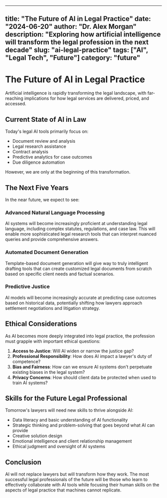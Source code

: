 
---
title: "The Future of AI in Legal Practice"
date: "2024-06-20"
author: "Dr. Alex Morgan"
description: "Exploring how artificial intelligence will transform the legal profession in the next decade"
slug: "ai-legal-practice"
tags: ["AI", "Legal Tech", "Future"]
category: "future"
---

# The Future of AI in Legal Practice

Artificial intelligence is rapidly transforming the legal landscape, with far-reaching implications for how legal services are delivered, priced, and accessed.

## Current State of AI in Law

Today's legal AI tools primarily focus on:

- Document review and analysis
- Legal research assistance
- Contract analysis
- Predictive analytics for case outcomes
- Due diligence automation

However, we are only at the beginning of this transformation.

## The Next Five Years

In the near future, we expect to see:

### Advanced Natural Language Processing

AI systems will become increasingly proficient at understanding legal language, including complex statutes, regulations, and case law. This will enable more sophisticated legal research tools that can interpret nuanced queries and provide comprehensive answers.

### Automated Document Generation

Template-based document generation will give way to truly intelligent drafting tools that can create customized legal documents from scratch based on specific client needs and factual scenarios.

### Predictive Justice

AI models will become increasingly accurate at predicting case outcomes based on historical data, potentially shifting how lawyers approach settlement negotiations and litigation strategy.

## Ethical Considerations

As AI becomes more deeply integrated into legal practice, the profession must grapple with important ethical questions:

1. **Access to Justice**: Will AI widen or narrow the justice gap?
2. **Professional Responsibility**: How does AI impact a lawyer's duty of competence?
3. **Bias and Fairness**: How can we ensure AI systems don't perpetuate existing biases in the legal system?
4. **Privacy Concerns**: How should client data be protected when used to train AI systems?

## Skills for the Future Legal Professional

Tomorrow's lawyers will need new skills to thrive alongside AI:

- Data literacy and basic understanding of AI functionality
- Strategic thinking and problem-solving that goes beyond what AI can provide
- Creative solution design
- Emotional intelligence and client relationship management
- Ethical judgment and oversight of AI systems

## Conclusion

AI will not replace lawyers but will transform how they work. The most successful legal professionals of the future will be those who learn to effectively collaborate with AI tools while focusing their human skills on the aspects of legal practice that machines cannot replicate.
